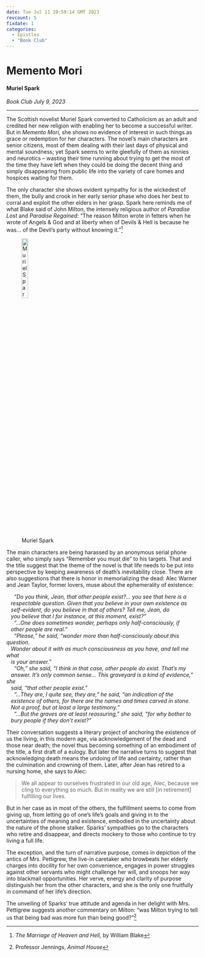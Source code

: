 ```yaml
---
date: Tue Jul 11 20:59:14 GMT 2023
revcount: 5
fixdate: 1
categories:
  - Epistles
  - "Book Club"
---
```

# Memento Mori

#### Muriel Spark {.unlisted}

*Book Club July 9, 2023*

---

The Scottish novelist Muriel Spark converted to Catholicism as an adult and 
credited her new religion with enabling her to become a successful writer. But 
in *Memento Mori,* she shows no evidence of interest in such things as grace or 
redemption for her characters.  The novel’s main characters are senior citizens, 
most of them dealing with their last days of physical and mental soundness; yet 
Spark seems to write gleefully of them as ninnies and neurotics – wasting their 
time running about trying to get the most of the time they have left when they 
could be doing the decent thing and simply disappearing from public life into 
the variety of care homes and hospices waiting for them.

The only character she shows evident sympathy for is the wickedest of them, the 
bully and crook in her early senior phase who does her best to corral and 
exploit the other elders in her grasp.  Spark here reminds me of what Blake said 
of John Milton, the intensely religious author of *Paradise Lost* and *Paradise 
Regained*: “The reason Milton wrote in fetters when he wrote of Angels & God and 
at liberty when of Devils & Hell is because he was… of the Devil's party without 
knowing it.”[^mil]

<style>.figure-caption {text-align:center}</style>
\captionsetup[figure]{labelformat=empty}
![Muriel Spark](img/murielspark.jpg){width=20% fig-align="center"}

The main characters are being harassed by an anonymous serial phone caller, who 
simply says “Remember you must die” to his targets. That and the title suggest 
that the theme of the novel is that life needs to be put into perspective by 
keeping awareness of death’s inevitability close.  There are also suggestions 
that there is honor in memorializing the dead: Alec Warner and Jean Taylor,
former lovers, muse about the ephemerality of existence:

\medskip
<i>

|      "Do you think, Jean, that other people exist?... you see that here is a 
|    respectable question. Given that you believe in your own existence as 
|    self-evident, do you believe in that of others? Tell me, Jean, do 
|    you believe that I for instance, at this moment, exist?"
|      “...One does sometimes wonder, perhaps only half-consciously, if 
|    other people are real.”
|      "Please," he said, "wonder more than half-consciously about this question. 
|    Wonder about it with as much consciousness as you have, and tell me what 
|    is your answer."
|      "Oh," she said, "I think in that case, other people do exist. That's my 
|    answer. It's only common sense… This graveyard is a kind of evidence," she 
|    said, "that other people exist."
|      "...They are, I quite see, they are," he said, "an indication of the
|    existence of others, for there are the names and times carved in stone.    
|    Not a proof, but at least a large testimony."
|      "...But the graves are at least reassuring," she said, "for why bother to 
|    bury people if they don't exist?"

</i>
\medskip

Their conversation suggests a literary project of anchoring the existence of us 
the living, in this modern age, via acknowledgement of the dead and those near 
death; the novel thus becoming something of an embodiment of the title, a 
first draft of a eulogy. But later the narrative turns to suggest that 
acknowledging death means the undoing of life and certainty, rather than the 
culmination and crowning of them. Later, after Jean has retired to a nursing 
home, she says to Alec:

> We all appear to ourselves frustrated in our old age, Alec, because we cling 
to everything so much. But in reality we are still [in retirement] fulfilling 
our lives.

But in her case as in most of the others, the fulfillment seems to come from 
giving up, from letting go of one’s life’s goals and giving in to the 
uncertainties of meaning and existence, embodied in the uncertainty about the 
nature of the phone stalker. Sparks’ sympathies go to the characters who retire 
and disappear, and directs mockery to those who continue to try living a full 
life.

The exception, and the turn of narrative purpose, comes in depiction of the 
antics of Mrs. Pettigrew, the live-in caretaker who browbeats her elderly 
charges into docility for her own convenience, engages in power struggles 
against other servants who might challenge her will, and snoops her way into 
blackmail opportunities.  Her verve, energy and clarity of purpose distinguish 
her from the other characters, and she is the only one fruitfully in command of 
her life’s direction.

The unveiling of Sparks’ true attitude and agenda in her delight with Mrs. 
Pettigrew suggests another commentary on Milton: “was Milton trying to tell us 
that being bad was more fun than being good?”[^anmlhse]

[^mil]: *The Marriage of Heaven and Hell,* by William Blake

[^anmlhse]: Professor Jennings, *Animal House*
